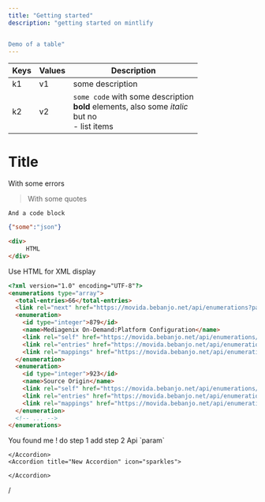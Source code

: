 ```yaml
---
title: "Getting started"
description: "getting started on mintlify 


Demo of a table"
---
```


| Keys | Values | Description                                                                                                |
| ---- | ------ | ---------------------------------------------------------------------------------------------------------- |
| k1   | v1     | some description                                                                                           |
| k2   | v2     | `some code` with some description<br />**bold** elements, also some _italic_<br />but no<br />- list items |

# Title

<Danger>
  With some errors
</Danger>

> With some quotes

```
And a code block
```

```json
{"some":"json"}
```

```html
<div>
	 HTML
</div>
```

Use HTML for XML display

```html
<?xml version="1.0" encoding="UTF-8"?>
<enumerations type="array">
  <total-entries>66</total-entries>
  <link rel="next" href="https://movida.bebanjo.net/api/enumerations?page=2"/>
  <enumeration>
    <id type="integer">879</id>
    <name>Mediagenix On-Demand:Platform Configuration</name>
    <link rel="self" href="https://movida.bebanjo.net/api/enumerations/879"/>
    <link rel="entries" href="https://movida.bebanjo.net/api/enumerations/879/entries"/>
    <link rel="mappings" href="https://movida.bebanjo.net/api/enumerations/879/mappings"/>
  </enumeration>
  <enumeration>
    <id type="integer">923</id>
    <name>Source Origin</name>
    <link rel="self" href="https://movida.bebanjo.net/api/enumerations/923"/>
    <link rel="entries" href="https://movida.bebanjo.net/api/enumerations/923/entries"/>
    <link rel="mappings" href="https://movida.bebanjo.net/api/enumerations/923/mappings"/>
  </enumeration>
  <!-- ... -->
</enumerations>
```

<Accordion title="New Accordion" icon="sparkles">
  You found me !
</Accordion>

<Steps>
  <Step title="New Step">
    do step 1
  </Step>
  <Step title="New Step">
    add step 2
  </Step>
</Steps>

<ParamField path="param" type="string">
  Api `param`

  <AccordionGroup>
    <Accordion title="New Accordion" icon="sparkles">
      
    </Accordion>
    <Accordion title="New Accordion" icon="sparkles">
      
    </Accordion>
  </AccordionGroup>
</ParamField>

/
